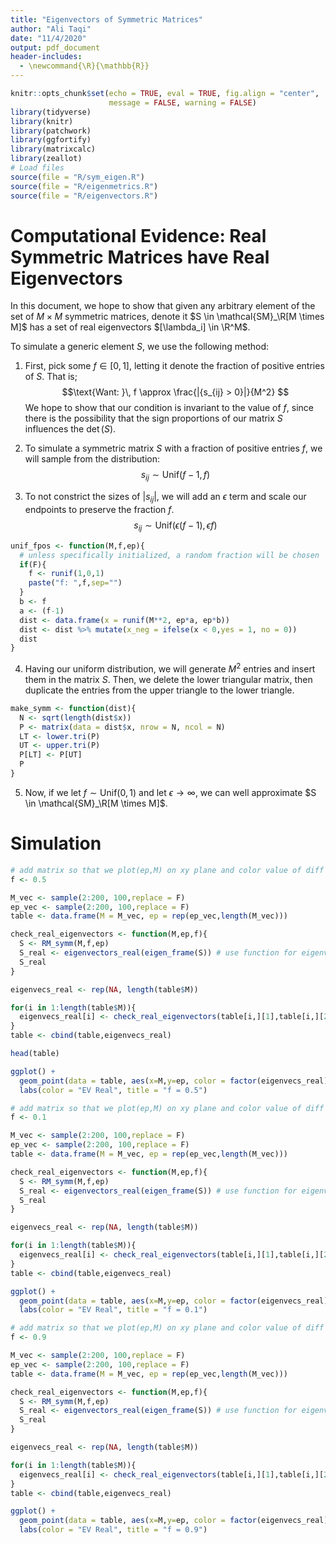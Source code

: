 ```yaml
---
title: "Eigenvectors of Symmetric Matrices"
author: "Ali Taqi"
date: "11/4/2020"
output: pdf_document
header-includes:
  - \newcommand{\R}{\mathbb{R}}
---
```


```r
knitr::opts_chunk$set(echo = TRUE, eval = TRUE, fig.align = "center", 
                      message = FALSE, warning = FALSE)
library(tidyverse)
library(knitr)
library(patchwork)
library(ggfortify)
library(matrixcalc)
library(zeallot)
# Load files
source(file = "R/sym_eigen.R")
source(file = "R/eigenmetrics.R")
source(file = "R/eigenvectors.R")
```

# Computational Evidence: Real Symmetric Matrices have Real Eigenvectors

In this document, we hope to show that given any arbitrary element of the set of $M \times M$ symmetric matrices, denote it $S \in \mathcal{SM}_\R[M \times M]$ has a set of real eigenvectors $[\lambda_i] \in \R^M$.

To simulate a generic element $S$, we use the following method:

(1) First, pick some $f \in [0,1]$, letting it denote the fraction of positive entries of $S$. That is;
$$\text{Want: }\, f \approx \frac{|{s_{ij} > 0}|}{M^2} $$
We hope to show that our condition is invariant to the value of $f$, since there is the possibility that the sign proportions of our matrix $S$ influences the $\det (S)$. 

(2) To simulate a symmetric matrix $S$ with a fraction of positive entries $f$, we will sample from the distribution:
$$s_{ij} \sim \text{Unif}(f-1,f)$$

(3) To not constrict the sizes of $|s_{ij}|$, we will add an $\epsilon$ term and scale our endpoints to preserve the fraction $f$.
$$s_{ij} \sim \text{Unif}(\epsilon(f-1),\,\epsilon f)$$

```r
unif_fpos <- function(M,f,ep){
  # unless specifically initialized, a random fraction will be chosen
  if(F){
    f <- runif(1,0,1)
    paste("f: ",f,sep="")
  }
  b <- f
  a <- (f-1)
  dist <- data.frame(x = runif(M**2, ep*a, ep*b))
  dist <- dist %>% mutate(x_neg = ifelse(x < 0,yes = 1, no = 0))
  dist
}
```


(4) Having our uniform distribution, we will generate $M^2$ entries and insert them in the matrix $S$. Then, we delete the lower triangular matrix, then duplicate the entries from the upper triangle to the lower triangle. 

```r
make_symm <- function(dist){
  N <- sqrt(length(dist$x))
  P <- matrix(data = dist$x, nrow = N, ncol = N)
  LT <- lower.tri(P)
  UT <- upper.tri(P)
  P[LT] <- P[UT]
  P
}
```

(5) Now, if we let $f \sim \text{Unif}(0,1)$ and let $\epsilon \to \infty$, we can well approximate $S \in \mathcal{SM}_\R[M \times M]$.

\newpage

# Simulation

```r
# add matrix so that we plot(ep,M) on xy plane and color value of diff to show 2d relation of convergence of our method
f <- 0.5

M_vec <- sample(2:200, 100,replace = F)
ep_vec <- sample(2:200, 100,replace = F)
table <- data.frame(M = M_vec, ep = rep(ep_vec,length(M_vec)))

check_real_eigenvectors <- function(M,ep,f){
  S <- RM_symm(M,f,ep)
  S_real <- eigenvectors_real(eigen_frame(S)) # use function for eigenvectors.R
  S_real
}

eigenvecs_real <- rep(NA, length(table$M))

for(i in 1:length(table$M)){
  eigenvecs_real[i] <- check_real_eigenvectors(table[i,][1],table[i,][2],f)
}
table <- cbind(table,eigenvecs_real)
```

```r
head(table)
```

```r
ggplot() + 
  geom_point(data = table, aes(x=M,y=ep, color = factor(eigenvecs_real))) +
  labs(color = "EV Real", title = "f = 0.5")
```


```r
# add matrix so that we plot(ep,M) on xy plane and color value of diff to show 2d relation of convergence of our method
f <- 0.1

M_vec <- sample(2:200, 100,replace = F)
ep_vec <- sample(2:200, 100,replace = F)
table <- data.frame(M = M_vec, ep = rep(ep_vec,length(M_vec)))

check_real_eigenvectors <- function(M,ep,f){
  S <- RM_symm(M,f,ep)
  S_real <- eigenvectors_real(eigen_frame(S)) # use function for eigenvectors.R
  S_real
}

eigenvecs_real <- rep(NA, length(table$M))

for(i in 1:length(table$M)){
  eigenvecs_real[i] <- check_real_eigenvectors(table[i,][1],table[i,][2],f)
}
table <- cbind(table,eigenvecs_real)
```

```r
ggplot() + 
  geom_point(data = table, aes(x=M,y=ep, color = factor(eigenvecs_real))) +
  labs(color = "EV Real", title = "f = 0.1")
```

```r
# add matrix so that we plot(ep,M) on xy plane and color value of diff to show 2d relation of convergence of our method
f <- 0.9

M_vec <- sample(2:200, 100,replace = F)
ep_vec <- sample(2:200, 100,replace = F)
table <- data.frame(M = M_vec, ep = rep(ep_vec,length(M_vec)))

check_real_eigenvectors <- function(M,ep,f){
  S <- RM_symm(M,f,ep)
  S_real <- eigenvectors_real(eigen_frame(S)) # use function for eigenvectors.R
  S_real
}

eigenvecs_real <- rep(NA, length(table$M))

for(i in 1:length(table$M)){
  eigenvecs_real[i] <- check_real_eigenvectors(table[i,][1],table[i,][2],f)
}
table <- cbind(table,eigenvecs_real)
```

```r
ggplot() + 
  geom_point(data = table, aes(x=M,y=ep, color = factor(eigenvecs_real))) +
  labs(color = "EV Real", title = "f = 0.9")
```

